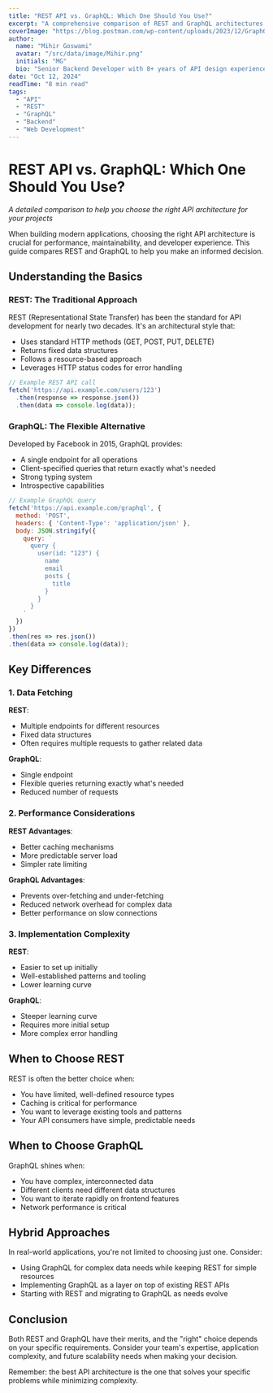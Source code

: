 ```yaml
---
title: "REST API vs. GraphQL: Which One Should You Use?"
excerpt: "A comprehensive comparison of REST and GraphQL architectures to help you make the right choice for your next project."
coverImage: "https://blog.postman.com/wp-content/uploads/2023/12/GraphQL-vs-REST-1.jpg"
author:
  name: "Mihir Goswami"
  avatar: "/src/data/image/Mihir.png"
  initials: "MG"
  bio: "Senior Backend Developer with 8+ years of API design experience."
date: "Oct 12, 2024"
readTime: "8 min read"
tags:
  - "API"
  - "REST"
  - "GraphQL"
  - "Backend"
  - "Web Development"
---
```


# REST API vs. GraphQL: Which One Should You Use?

*A detailed comparison to help you choose the right API architecture for your projects*

When building modern applications, choosing the right API architecture is crucial for performance, maintainability, and developer experience. This guide compares REST and GraphQL to help you make an informed decision.

## Understanding the Basics

### REST: The Traditional Approach

REST (Representational State Transfer) has been the standard for API development for nearly two decades. It's an architectural style that:

- Uses standard HTTP methods (GET, POST, PUT, DELETE)
- Returns fixed data structures
- Follows a resource-based approach
- Leverages HTTP status codes for error handling

```javascript
// Example REST API call
fetch('https://api.example.com/users/123')
  .then(response => response.json())
  .then(data => console.log(data));
```

### GraphQL: The Flexible Alternative

Developed by Facebook in 2015, GraphQL provides:

- A single endpoint for all operations
- Client-specified queries that return exactly what's needed
- Strong typing system
- Introspective capabilities

```javascript
// Example GraphQL query
fetch('https://api.example.com/graphql', {
  method: 'POST',
  headers: { 'Content-Type': 'application/json' },
  body: JSON.stringify({
    query: `
      query {
        user(id: "123") {
          name
          email
          posts {
            title
          }
        }
      }
    `
  })
})
.then(res => res.json())
.then(data => console.log(data));
```

## Key Differences

### 1. Data Fetching

**REST**:
- Multiple endpoints for different resources
- Fixed data structures
- Often requires multiple requests to gather related data

**GraphQL**:
- Single endpoint
- Flexible queries returning exactly what's needed
- Reduced number of requests

### 2. Performance Considerations

**REST Advantages**:
- Better caching mechanisms
- More predictable server load
- Simpler rate limiting

**GraphQL Advantages**:
- Prevents over-fetching and under-fetching
- Reduced network overhead for complex data
- Better performance on slow connections

### 3. Implementation Complexity

**REST**:
- Easier to set up initially
- Well-established patterns and tooling
- Lower learning curve

**GraphQL**:
- Steeper learning curve
- Requires more initial setup
- More complex error handling

## When to Choose REST

REST is often the better choice when:

- You have limited, well-defined resource types
- Caching is critical for performance
- You want to leverage existing tools and patterns
- Your API consumers have simple, predictable needs

## When to Choose GraphQL

GraphQL shines when:

- You have complex, interconnected data
- Different clients need different data structures
- You want to iterate rapidly on frontend features
- Network performance is critical

## Hybrid Approaches

In real-world applications, you're not limited to choosing just one. Consider:

- Using GraphQL for complex data needs while keeping REST for simple resources
- Implementing GraphQL as a layer on top of existing REST APIs
- Starting with REST and migrating to GraphQL as needs evolve

## Conclusion

Both REST and GraphQL have their merits, and the "right" choice depends on your specific requirements. Consider your team's expertise, application complexity, and future scalability needs when making your decision.

Remember: the best API architecture is the one that solves your specific problems while minimizing complexity. 